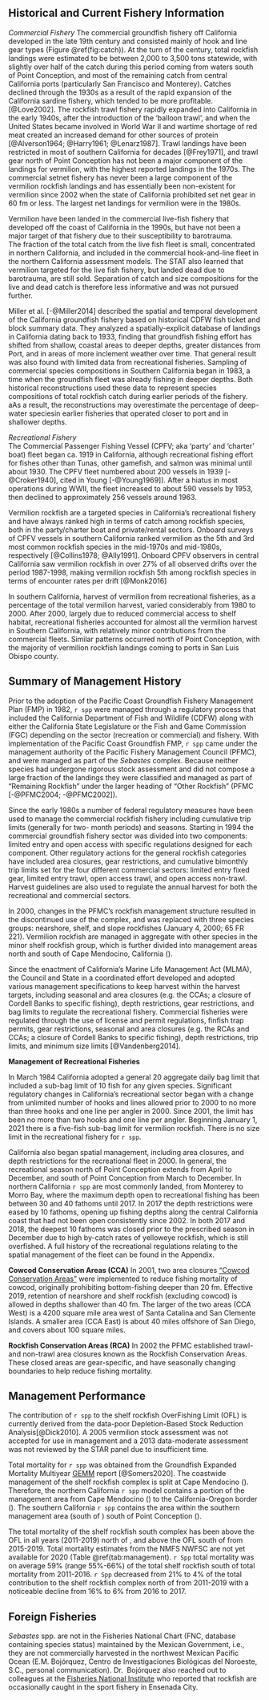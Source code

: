 ## Historical and Current Fishery Information
*Commercial Fishery*
The commercial groundfish fishery off California developed in the late 19th century and consisted mainly of hook and line gear types (Figure \@ref(fig:catch)). At the turn of the century, total rockfish landings were estimated to be between 2,000 to 3,500 tons statewide, with slightly over half of the catch during this period coming from waters south of Point Conception, and most of the remaining catch from central California ports (particularly San Francisco and Monterey).  Catches declined through the 1930s as a result of the rapid expansion of the California sardine fishery, which tended to be more profitable. 
[@Love2002]. The rockfish trawl fishery rapidly expanded into California in the early 1940s, after the introduction of the ‘balloon trawl’, and when the United States became involved in World War II and wartime shortage of red 
meat created an increased demand for other sources of protein [@Alverson1964; 
@Harry1961; @Lenarz1987]. Trawl landings have been restricted in most of southern California for decades [@Frey1971], and trawl gear north of Point Conception has not been a major component of the landings for vermilion, with the highest reported landings in the 1970s. The commercial setnet fishery has never been a large component of the vermilion rockfish landings and has essentially been non-existent for vermilion since 2002 when the state of California prohibited set net gear in 60 fm or less. The largest net landings for vermilion were in the 1980s.

Vermilion have been landed in the commercial live-fish fishery that developed off the coast of 
California in the 1990s, but have not been a major target of that fishery due to their susceptibility to barotrauma.  
The fraction of the total catch 
from the live fish fleet is small, concentrated in northern California, and included in the commercial hook-and-line 
fleet in the northern California assessment models.  The STAT also learned that vermilion 
targeted for the live fish fishery, but landed 
dead due to barotrauma, are still sold. Separation of catch and size compositions for the live and dead catch is therefore less informative and was not pursued further.




Miller et al. [-@Miller2014] described the spatial and temporal development of the 
California groundfish fishery based on historical CDFW fish ticket and block summary data. They analyzed a spatially-explicit database of 
landings in California dating back to 1933, finding that groundfish fishing effort 
has shifted from shallow, coastal areas to deeper depths, greater distances from 
Port, and in areas of more inclement weather over time. That general result was also found with limited data from recreational fisheries. Sampling of commercial species compositions in Southern California 
began in 1983, a time when the groundfish fleet was already fishing in deeper depths.
Both historical reconstructions used these data to represent species compositions of 
total rockfish catch during earlier periods of the fishery. aAs a result, the reconstructions may 
overestimate the percentage of deep-water speciesin earlier fisheries that operated closer 
to port and in shallower depths.


*Recreational Fishery*  
The Commercial Passenger Fishing Vessel (CPFV; aka ‘party’ and ‘charter’ boat) 
fleet began ca. 1919 in California, although recreational fishing effort for 
fishes other than Tunas, other gamefish, and salmon was minimal until about 1930. The CPFV fleet numbered about 200 vessels in 1939 [-@Croker1940], cited in Young [-@Young1969]). 
After a hiatus in most operations during WWII, the fleet increased to about 590 vessels 
by 1953, then declined to approximately 256 vessels around 1963. 

Vermilion rockfish are a targeted species in California's recreational fishery
and have always ranked high in terms of catch among rockfish species, both in the party/charter 
boat and private/rental sectors.  Onboard surveys of CPFV vessels in southern California ranked vermilion as the 5th and 3rd most common rockfish species in the mid-1970s and mid-1980s, respectively [@Collins1978; @Ally1991]. Onboard CPFV observers in central California saw vermilion rockfish in over 27% of all observed drifts over the period 1987-1998, making vermilion rockfish 5th among rockfish species in terms of encounter rates per drift [@Monk2016]

In southern California, harvest of vermilion from recreational fisheries, as a percentage of the total vermilion harvest, varied considerably from 1980 to 2000. After 2000, largely due to reduced commercial access to shelf habitat, recreational fisheries accounted for almost all the vermilion harvest in Southern California, with relatively minor contributions from the commercial fleets.  Similar patterns occurred north of Point Conception, with the majority of vermilion rockfish landings coming to ports in San Luis Obispo county.


## Summary of Management History

Prior to the adoption of the Pacific Coast Groundfish Fishery Management Plan (FMP) 
in 1982, `r spp` were managed through a regulatory process that included the 
California Department of Fish and Wildlife (CDFW) along 
with either the California State Legislature or the Fish and Game Commission (FGC) 
depending on the sector (recreation or commercial) and fishery. With implementation 
of the Pacific Coast Groundfish FMP, `r spp` came under the management 
authority of the Pacific Fishery Management Council (PFMC), and were managed as part 
of the *Sebastes* complex. Because neither species had undergone rigorous stock assessment 
and did not compose a large fraction of the landings they were classified and 
managed as part of "Remaining Rockfish" under the larger 
heading of "Other Rockfish" (PFMC [-@PFMC2004; -@PFMC2002]).

Since the early 1980s a number of federal regulatory measures have been used to 
manage the commercial rockfish fishery including cumulative trip limits (generally 
for two- month periods) and seasons. Starting in 1994 the commercial groundfish 
fishery sector was divided into two components: limited entry and open access 
with specific regulations designed for each component. Other regulatory actions 
for the general rockfish categories have included area closures, gear restrictions, 
and cumulative bimonthly trip limits set for the four different commercial sectors: limited entry fixed gear, limited entry trawl, open access trawl, and open access non-trawl.
Harvest guidelines are also used to regulate the annual harvest for both the recreational and 
commercial sectors. 

In 2000, changes in the PFMC’s rockfish management structure resulted in the discontinued 
use of the \emph{Sebastes} complex, and was replaced with three species 
groups: nearshore, shelf, and slope rockfishes (January 4, 2000; 65 FR 221). 
Vermilion rockfish are managed in aggregate with other species in the minor shelf rockfish group, which is further divided into management areas north and south of Cape Mendocino, California (\CapeM). 

Since the enactment of California’s Marine Life Management Act  (MLMA), the Council and State in a coordinated 
effort developed and adopted various management specifications to keep harvest 
within the harvest targets, including seasonal and area closures (e.g. the CCAs; 
a closure of Cordell Banks to specific fishing), depth restrictions, gear restrictions, and bag limits to regulate the recreational fishery. Commercial fisheries were regulated through the use of license 
and permit regulations, finfish trap permits, gear restrictions, seasonal 
and area closures (e.g. the RCAs and CCAs; a closure of Cordell Banks to 
specific fishing), depth restrictions, trip limits, and minimum size 
limits [@Vandenberg2014].

**Management of Recreational Fisheries**

In March 1984 California adopted a general 20 aggregate daily bag limit that included a sub-bag limit of 10 fish for any given species. Significant regulatory changes in California's 
recreational sector began with a change 
from unlimited number of hooks and lines allowed prior to 2000 to no more than 
three hooks and one line per angler in 2000.  Since 2001, the limit has been no more than 
two hooks and one line per angler. Beginning January 1, 2021 there is a five-fish sub-bag limit for vermilion rockfish. There is no size limit in the recreational fishery 
for `r spp`. 

California also began spatial management, including area closures, and depth 
restrictions for the recreational fleet in 2000.  In general, the recreational 
season north of Point Conception 
extends from April to December, and south of Point Conception from March to December. 
In northern California `r spp` are most commonly landed, from Monterey to Morro Bay, where the 
maximum depth open to recreational fishing has been between 30 and 40 
fathoms until 2017.  In 2017 the depth restrictions were eased by 10 fathoms, 
opening up fishing depths along the central California coast that had not been 
open consistently since 2002.  In 
both 2017 and 2018, the deepest 10 fathoms was closed prior to the prescribed 
season in December due to high by-catch rates of yelloweye rockfish, which is still 
overfished. A full history of the recreational 
regulations relating to the spatial management of the fleet can be found in the Appendix.   


**Cowcod Conservation Areas (CCA)**
In 2001, two area closures [“Cowcod Conservation Areas”](https://nrm.dfg.ca.gov/FileHandler.ashx?DocumentID=36132&inline) were implemented to reduce fishing mortality of cowcod, originally prohibiting bottom-fishing deeper than 20 fm. Effective 2019, retention of nearshore and shelf rockfish (excluding cowcod) is allowed in depths shallower than 40 fm. The larger of the two areas (CCA West) is a 4200 square mile area west of Santa Catalina and San Clemente Islands. A smaller area (CCA East) is about 40 miles offshore of San Diego, and covers about 100 square miles.

**Rockfish Conservation Areas (RCA)**
In 2002 the PFMC established trawl- and non-trawl area closures known as the Rockfish Conservation Areas. These closed areas are gear-specific, and have seasonally changing boundaries to help reduce fishing mortality.


## Management Performance
The contribution of `r spp` to the shelf rockfish OverFishing Limit (OFL) is currently derived from the data-poor Depletion-Based Stock Reduction Analysis[@Dick2010].  A 2005 
vermilion stock assessment was not accepted for use in management and a 2013 data-moderate assessment was not reviewed by the STAR panel due to insufficient time.


Total mortality for `r spp` was obtained from the Groundfish Expanded Mortality 
Multiyear [GEMM](https://www.nwfsc.noaa.gov/data/api/v1/source/observer.gemm_fact/selection.xlsx) 
report [@Somers2020]. The coastwide management of the shelf rockfish complex is split at Cape 
Mendocino (\CapeM).  Therefore, the  northern California `r spp` 
model contains a portion of the management area from Cape Mendocino (\CapeM) 
to the California-Oregon border (\CAOR).  The southern California `r spp` contains the 
area within the southern management area (south of \CapeM) south of Point Conception (\PtC).

The total mortality of the shelf rockfish 
south complex has been above the OFL in all years (2011-2019) north of \CapeM, and 
above the OFL south of \CapeM from 2015-2019. Total mortality 
estimates from the NMFS NWFSC are not yet available for 2020 (Table \@ref(tab:management). `r Spp` total 
mortality was on average 59% (range 55%-66%) of the total shelf rockfish south 
of \CapeM total mortality from 2011-2016.  `r Spp` decreased from 21% to 4% of 
the total contribution to the shelf rockfish complex north of \CapeM from 2011-2019 with a 
noticeable decline from 16% to 6% from 2016 to 2017.

## Foreign Fisheries

*Sebastes* spp. are not in the Fisheries National Chart (FNC, database containing 
species status) maintained by the Mexican Government, i.e., they are not commercially 
harvested in the northwest Mexican Pacific Ocean (E.M. Boj&oacute;rquez, Centro de 
Investigaciones Biol&oacute;gicas del Noroeste, S.C., personal communication).  Dr. 
Boj&oacute;rquez also reached out to colleagues at the 
[Fisheries National Institute](https://www.gob.mx/inapesca) who reported that rockfish 
are occasionally caught in the sport fishery in Ensenada City.


